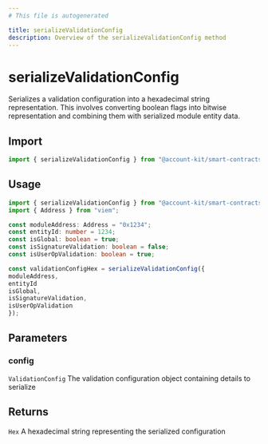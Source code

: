 ```yaml
---
# This file is autogenerated

title: serializeValidationConfig
description: Overview of the serializeValidationConfig method
---
```


# serializeValidationConfig

Serializes a validation configuration into a hexadecimal string representation. This involves converting boolean flags into bitwise representation and combining them with serialized module entity data.

## Import

```ts
import { serializeValidationConfig } from "@account-kit/smart-contracts";
```

## Usage

```ts
import { serializeValidationConfig } from "@account-kit/smart-contracts";
import { Address } from "viem";

const moduleAddress: Address = "0x1234";
const entityId: number = 1234;
const isGlobal: boolean = true;
const isSignatureValidation: boolean = false;
const isUserOpValidation: boolean = true;

const validationConfigHex = serializeValidationConfig({
moduleAddress,
entityId
isGlobal,
isSignatureValidation,
isUserOpValidation
});
```

## Parameters

### config

`ValidationConfig`
The validation configuration object containing details to serialize

## Returns

`Hex`
A hexadecimal string representing the serialized configuration

